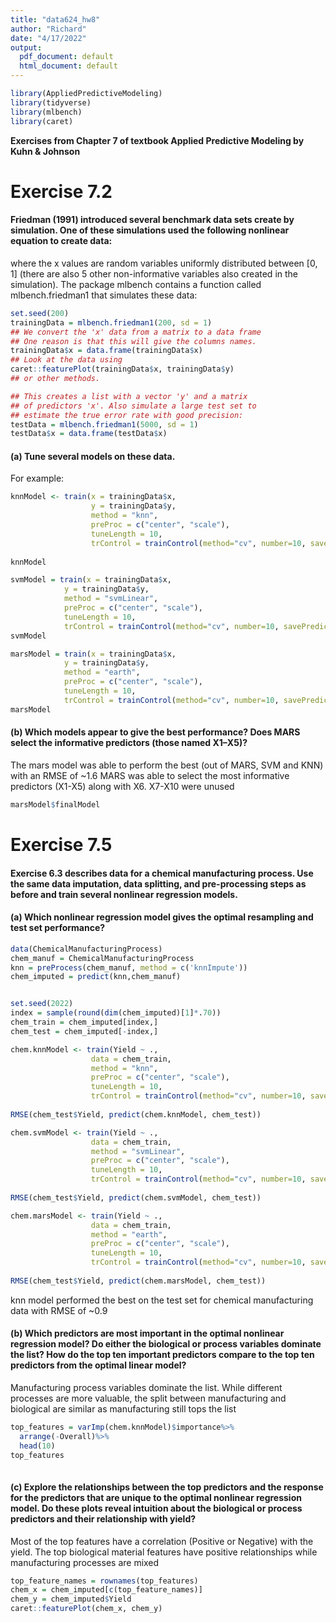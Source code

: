 ---
title: "data624_hw8"
author: "Richard"
date: "4/17/2022"
output:
  pdf_document: default
  html_document: default
---


```{r}
library(AppliedPredictiveModeling)
library(tidyverse)
library(mlbench)
library(caret)
```

**Exercises from Chapter 7 of textbook Applied Predictive Modeling by Kuhn & Johnson**


# Exercise 7.2

#### Friedman (1991) introduced several benchmark data sets create by simulation. One of these simulations used the following nonlinear equation to create data:

where the x values are random variables uniformly distributed between [0, 1] (there are also 5 other non-informative variables also created in the simulation). The package mlbench contains a function called mlbench.friedman1 that simulates these data:

```{r}
set.seed(200)
trainingData = mlbench.friedman1(200, sd = 1)
## We convert the 'x' data from a matrix to a data frame
## One reason is that this will give the columns names.
trainingData$x = data.frame(trainingData$x)
## Look at the data using
caret::featurePlot(trainingData$x, trainingData$y)
## or other methods.
```



```{r}
## This creates a list with a vector 'y' and a matrix
## of predictors 'x'. Also simulate a large test set to
## estimate the true error rate with good precision:
testData = mlbench.friedman1(5000, sd = 1)
testData$x = data.frame(testData$x)
```


#### (a) Tune several models on these data.

For example:

```{r}
knnModel <- train(x = trainingData$x,
                  y = trainingData$y,
                  method = "knn",
                  preProc = c("center", "scale"), 
                  tuneLength = 10,
                  trControl = trainControl(method="cv", number=10, savePredictions = TRUE))
        
knnModel
```
```{r}
svmModel = train(x = trainingData$x,
            y = trainingData$y,
            method = "svmLinear",
            preProc = c("center", "scale"), 
            tuneLength = 10,
            trControl = trainControl(method="cv", number=10, savePredictions = TRUE))
svmModel
```



```{r}
marsModel = train(x = trainingData$x,
            y = trainingData$y,
            method = "earth",
            preProc = c("center", "scale"), 
            tuneLength = 10,
            trControl = trainControl(method="cv", number=10, savePredictions = TRUE))
marsModel
```


#### (b) Which models appear to give the best performance? Does MARS select the informative predictors (those named X1–X5)?

The mars model was able to perform the best (out of MARS, SVM and KNN) with an RMSE of ~1.6
MARS was able to select the most informative predictors (X1-X5) along with X6. X7-X10 were unused

```{r}
marsModel$finalModel
```



# Exercise 7.5

#### Exercise 6.3 describes data for a chemical manufacturing process. Use the same data imputation, data splitting, and pre-processing steps as before and train several nonlinear regression models.




#### (a) Which nonlinear regression model gives the optimal resampling and test set performance?

```{r}
data(ChemicalManufacturingProcess)
chem_manuf = ChemicalManufacturingProcess
knn = preProcess(chem_manuf, method = c('knnImpute'))
chem_imputed = predict(knn,chem_manuf)


set.seed(2022)
index = sample(round(dim(chem_imputed)[1]*.70))
chem_train = chem_imputed[index,]
chem_test = chem_imputed[-index,]
```


```{r}
chem.knnModel <- train(Yield ~ .,
                  data = chem_train,
                  method = "knn",
                  preProc = c("center", "scale"), 
                  tuneLength = 10,
                  trControl = trainControl(method="cv", number=10, savePredictions = TRUE))
        
RMSE(chem_test$Yield, predict(chem.knnModel, chem_test))
```

```{r}
chem.svmModel <- train(Yield ~ .,
                  data = chem_train,
                  method = "svmLinear",
                  preProc = c("center", "scale"), 
                  tuneLength = 10,
                  trControl = trainControl(method="cv", number=10, savePredictions = TRUE))
        
RMSE(chem_test$Yield, predict(chem.svmModel, chem_test))
```

```{r}
chem.marsModel <- train(Yield ~ .,
                  data = chem_train,
                  method = "earth",
                  preProc = c("center", "scale"), 
                  tuneLength = 10,
                  trControl = trainControl(method="cv", number=10, savePredictions = TRUE))
        
RMSE(chem_test$Yield, predict(chem.marsModel, chem_test))
```

knn model performed the best on the test set for chemical manufacturing data with RMSE of ~0.9


#### (b) Which predictors are most important in the optimal nonlinear regression model? Do either the biological or process variables dominate the list? How do the top ten important predictors compare to the top ten predictors from the optimal linear model?

Manufacturing process variables dominate the list. While different processes are more valuable, the split between manufacturing and biological are similar as manufacturing still tops the list

```{r}
top_features = varImp(chem.knnModel)$importance%>%
  arrange(-Overall)%>%
  head(10)
top_features
  
```


#### (c) Explore the relationships between the top predictors and the response for the predictors that are unique to the optimal nonlinear regression model. Do these plots reveal intuition about the biological or process predictors and their relationship with yield?

Most of the top features have a correlation (Positive or Negative) with the yield. The top biological material features have positive relationships while manufacturing processes are mixed

```{r}
top_feature_names = rownames(top_features)
chem_x = chem_imputed[c(top_feature_names)]
chem_y = chem_imputed$Yield
caret::featurePlot(chem_x, chem_y)
```
